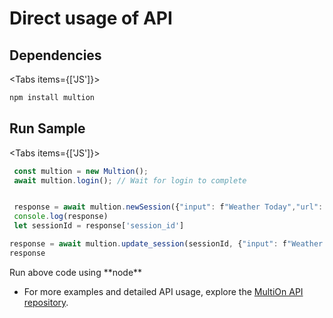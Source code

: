 # Direct usage of API
## Dependencies

 
<Tabs items={['JS']}>
  <Tab>
  ``` js copy 
  npm install multion
  ```
  </Tab>
</Tabs>

## Run Sample

 
<Tabs items={['JS']}>
  <Tab>
  ``` js copy 
   const multion = new Multion();
   await multion.login(); // Wait for login to complete


   response = await multion.newSession({"input": f"Weather Today","url": "https://www.google.com"});
   console.log(response)
   let sessionId = response['session_id']
  ```
  ```js copy
  response = await multion.update_session(sessionId, {"input": f"Weather Today","url": "https://www.google.com"})
  response
  ```
<Callout type="info" emoji="ℹ️">
 Run above code using **node**
</Callout>
  </Tab>
</Tabs>

- For more examples and detailed API usage, explore the [MultiOn API repository](https://github.com/MULTI-ON/api).

